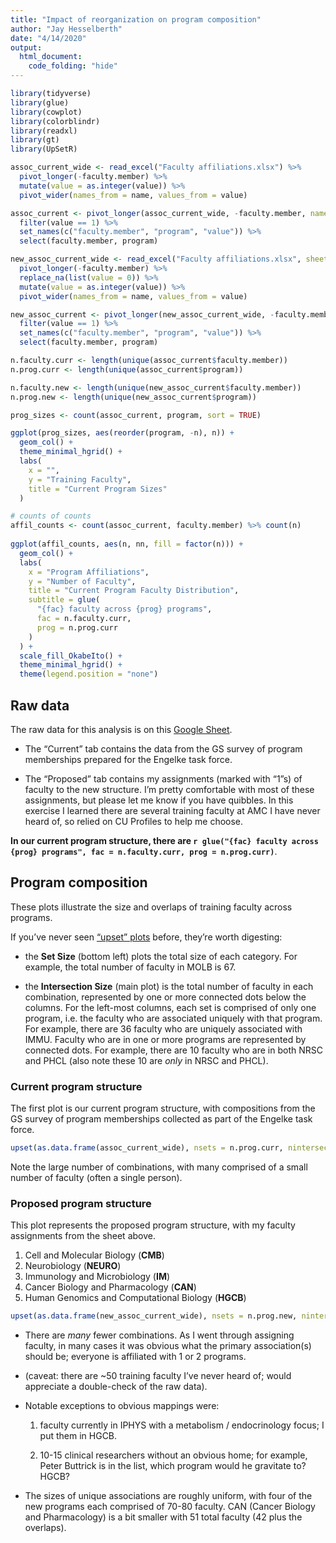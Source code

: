 ```yaml
---
title: "Impact of reorganization on program composition"
author: "Jay Hesselberth"
date: "4/14/2020"
output:
  html_document:
    code_folding: "hide"
---
```


```r
library(tidyverse)
library(glue)
library(cowplot)
library(colorblindr)
library(readxl)
library(gt)
library(UpSetR)
```

```r
assoc_current_wide <- read_excel("Faculty affiliations.xlsx") %>%
  pivot_longer(-faculty.member) %>%
  mutate(value = as.integer(value)) %>%
  pivot_wider(names_from = name, values_from = value)

assoc_current <- pivot_longer(assoc_current_wide, -faculty.member, names_to = "program") %>%
  filter(value == 1) %>%
  set_names(c("faculty.member", "program", "value")) %>%
  select(faculty.member, program)

new_assoc_current_wide <- read_excel("Faculty affiliations.xlsx", sheet = 2) %>%
  pivot_longer(-faculty.member) %>%
  replace_na(list(value = 0)) %>%
  mutate(value = as.integer(value)) %>%
  pivot_wider(names_from = name, values_from = value)

new_assoc_current <- pivot_longer(new_assoc_current_wide, -faculty.member, names_to = "program") %>%
  filter(value == 1) %>%
  set_names(c("faculty.member", "program", "value")) %>%
  select(faculty.member, program)

n.faculty.curr <- length(unique(assoc_current$faculty.member))
n.prog.curr <- length(unique(assoc_current$program))

n.faculty.new <- length(unique(new_assoc_current$faculty.member))
n.prog.new <- length(unique(new_assoc_current$program))
```

```r
prog_sizes <- count(assoc_current, program, sort = TRUE)

ggplot(prog_sizes, aes(reorder(program, -n), n)) +
  geom_col() +
  theme_minimal_hgrid() +
  labs(
    x = "",
    y = "Training Faculty",
    title = "Current Program Sizes"
  )
```

```r
# counts of counts
affil_counts <- count(assoc_current, faculty.member) %>% count(n)
  
ggplot(affil_counts, aes(n, nn, fill = factor(n))) +
  geom_col() +
  labs(
    x = "Program Affiliations",
    y = "Number of Faculty",
    title = "Current Program Faculty Distribution",
    subtitle = glue(
      "{fac} faculty across {prog} programs",
      fac = n.faculty.curr,
      prog = n.prog.curr 
    )
  ) +
  scale_fill_OkabeIto() +
  theme_minimal_hgrid() +
  theme(legend.position = "none")
```

## Raw data

The raw data for this analysis is on this [Google Sheet](https://docs.google.com/spreadsheets/d/1Q8lkPItX6yhoiIXoMKxbA0KG3qxSmmIQ3oFeb0ZH4DE/edit?usp=sharing).

* The "Current" tab contains the data from the GS survey of program memberships prepared for the Engelke task force.

* The "Proposed" tab contains my assignments (marked with "1"s) of faculty to the new structure. I'm pretty comfortable with most of these assignments, but please let me know if you have quibbles. In this exercise I learned there are several training faculty at AMC I have never heard of, so relied on CU Profiles to help me choose.

**In our current program structure, there are `r glue("{fac} faculty across {prog} programs", fac = n.faculty.curr, prog = n.prog.curr)`**.

## Program composition

These plots illustrate the size and overlaps of training faculty across programs. 

If you've never seen ["upset" plots](https://academic.oup.com/bioinformatics/article/33/18/2938/3884387) before, they're worth digesting:

* the **Set Size** (bottom left) plots the total size of each category. For example, the total number of faculty in MOLB is 67.

* the **Intersection Size** (main plot) is the total number of faculty in each combination, represented by one or more connected dots below the columns. For the left-most columns, each set is comprised of only one program, i.e. the faculty who are associated uniquely with that program. For example, there are 36 faculty who are uniquely associated with IMMU. Faculty who are in one or more programs are represented by connected dots. For example, there are 10 faculty who are in both NRSC and PHCL (also note these 10 are *only* in NRSC and PHCL).

### Current program structure

The first plot is our current program structure, with compositions from the GS survey of program memberships collected as part of the Engelke task force.

```r
upset(as.data.frame(assoc_current_wide), nsets = n.prog.curr, nintersects = NA)
```

Note the large number of combinations, with many comprised of a small number of faculty (often a single person).

### Proposed program structure

This plot represents the proposed program structure, with my faculty assignments from the sheet above.

1.	Cell and Molecular Biology (**CMB**)
2.	Neurobiology (**NEURO**)
3.	Immunology and Microbiology (**IM**)
4.	Cancer Biology and Pharmacology (**CAN**)
5.	Human Genomics and Computational Biology (**HGCB**)

```r
upset(as.data.frame(new_assoc_current_wide), nsets = n.prog.new, nintersects = NA)
```

* There are *many* fewer combinations. As I went through assigning faculty, in many cases it was obvious what the primary association(s) should be; everyone is affiliated with 1 or 2 programs. 

* (caveat: there are ~50 training faculty I've never heard of; would appreciate a double-check of the raw data).

* Notable exceptions to obvious mappings were:

  1. faculty currently in IPHYS with a metabolism / endocrinology focus; I put them in HGCB. 
  
  2. 10-15 clinical researchers without an obvious home; for example, Peter Buttrick is in the list, which program would he gravitate to? HGCB?

* The sizes of unique associations are roughly uniform, with four of the new programs each comprised of 70-80 faculty. CAN (Cancer Biology and Pharmacology) is a bit smaller with 51 total faculty (42 plus the overlaps).
